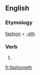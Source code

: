 ==English==

===Etymology===
[[fashion]] + [[-eth]]

===Verb===
{{infl|en|verb form}}

# {{archaic third-person singular of|fashion}}

[[fr:fashioneth]]
